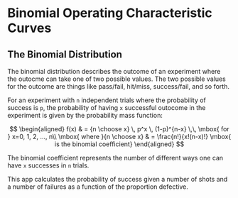 Binomial Operating Characteristic Curves
========================================================

The Binomial Distribution
-------------------------

The binomial distribution describes the outcome of an experiment where the outocme can take one of two possible values. 
The two possible values for the outcome are things like pass/fail, hit/miss, success/fail, and so forth.  

For an experiment with `n` independent trials where the probability of success is `p`, the probability of having `x` 
successful outocome in the experiment is given by the probability mass function:  


$$
\begin{aligned}
f(x) & = {n \choose x} \, p^x \, (1-p)^{n-x} \,\, \mbox{   for  } x=0, 1, 2, ..., n\\
\mbox{ where }{n \choose x} & = \frac{n!}{x!(n-x)!} \mbox{ is the binomial coefficient}
\end{aligned}
$$

The binomial coefficient represents the number of different ways one can have `x` successes in `n` trials.  

This app calculates the probability of success given a number of shots and a number of failures as a function of 
the proportion defective.   
